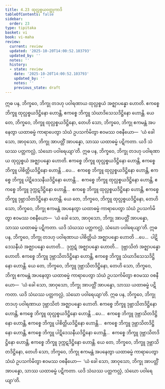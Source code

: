 ```yaml
---
title: 4.23 ထုလ္လစ္စယဝတ္ထုကာဒိ
tableOfContents: false
sidebar:
  order: 23
type: tipitaka
basket: vi
book: vi-maha
review:
  current: review
  updated: '2025-10-20T14:00:52.103793'
  updated_by: ''
  notes: ''
  history:
  - state: review
    date: '2025-10-20T14:00:52.103793'
    updated_by: ''
    notes: ''
    previous_state: draft
---
```



<DynamicBreadcrumb />


<ReviewStatus review={frontmatter.review} showDetails={true} />

<HypothesisAnnotation frontmatter={frontmatter} />

<Division number="238" book="vi-maha" e="ch" v="3" p="257">

<Paragraph number="1098" book="vi-maha">
ဣဓ ပန, ဘိက္ခဝေ, ဘိက္ခု တဒဟု ပဝါရဏာယ ထုလ္လစ္စယံ အဇ္ဈာပန္နော ဟောတိ. ဧကစ္စေ ဘိက္ခူ ထုလ္လစ္စယဒိဋ္ဌိနော ဟောန္တိ, ဧကစ္စေ ဘိက္ခူ သံဃာဒိသေသဒိဋ္ဌိနော ဟောန္တိ. ယေ တေ, ဘိက္ခဝေ, ဘိက္ခူ ထုလ္လစ္စယဒိဋ္ဌိနော, တေဟိ သော, ဘိက္ခဝေ, ဘိက္ခု ဧကမန္တံ အပနေတွာ ယထာဓမ္မံ ကာရာပေတွာ သံဃံ ဥပသင်္ကမိတွာ ဧဝမဿ ဝစနီယော—  ‘ယံ ခေါ သော, အာဝုသော, ဘိက္ခု အာပတ္တိံ အာပန္နော, သာဿ ယထာဓမ္မံ ပဋိကတာ. ယဒိ သံဃဿ ပတ္တကလ္လံ, သံဃော ပဝါရေယျာ’တိ.
</Paragraph>

<Paragraph number="1099" book="vi-maha">
ဣဓ ပန, ဘိက္ခဝေ, ဘိက္ခု တဒဟု ပဝါရဏာယ ထုလ္လစ္စယံ အဇ္ဈာပန္နော ဟောတိ. ဧကစ္စေ ဘိက္ခူ ထုလ္လစ္စယဒိဋ္ဌိနော ဟောန္တိ, ဧကစ္စေ ဘိက္ခူ ပါစိတ္တိယဒိဋ္ဌိနော ဟောန္တိ …ပေ…  ဧကစ္စေ ဘိက္ခူ ထုလ္လစ္စယဒိဋ္ဌိနော ဟောန္တိ, ဧကစ္စေ ဘိက္ခူ ပါဋိဒေသနီယဒိဋ္ဌိနော ဟောန္တိ…  ဧကစ္စေ ဘိက္ခူ ထုလ္လစ္စယဒိဋ္ဌိနော ဟောန္တိ, ဧကစ္စေ ဘိက္ခူ ဒုက္ကဋဒိဋ္ဌိနော ဟောန္တိ…  ဧကစ္စေ ဘိက္ခူ ထုလ္လစ္စယဒိဋ္ဌိနော ဟောန္တိ, ဧကစ္စေ ဘိက္ခူ ဒုဗ္ဘာသိတဒိဋ္ဌိနော ဟောန္တိ. ယေ တေ, ဘိက္ခဝေ, ဘိက္ခူ ထုလ္လစ္စယဒိဋ္ဌိနော, တေဟိ သော, ဘိက္ခဝေ, ဘိက္ခု ဧကမန္တံ အပနေတွာ ယထာဓမ္မံ ကာရာပေတွာ သံဃံ ဥပသင်္ကမိတွာ ဧဝမဿ ဝစနီယော—  ‘ယံ ခေါ သော, အာဝုသော, ဘိက္ခု အာပတ္တိံ အာပန္နော, သာဿ ယထာဓမ္မံ ပဋိကတာ. ယဒိ သံဃဿ ပတ္တကလ္လံ, သံဃော ပဝါရေယျာ’တိ.
</Paragraph>

<Paragraph number="1100" book="vi-maha">
ဣဓ ပန, ဘိက္ခဝေ, ဘိက္ခု တဒဟု ပဝါရဏာယ ပါစိတ္တိယံ အဇ္ဈာပန္နော ဟောတိ …ပေ…  ပါဋိဒေသနီယံ အဇ္ဈာပန္နော ဟောတိ…  ဒုက္ကဋံ အဇ္ဈာပန္နော ဟောတိ…  ဒုဗ္ဘာသိတံ အဇ္ဈာပန္နော ဟောတိ. ဧကစ္စေ ဘိက္ခူ ဒုဗ္ဘာသိတဒိဋ္ဌိနော ဟောန္တိ, ဧကစ္စေ ဘိက္ခူ သံဃာဒိသေသဒိဋ္ဌိနော ဟောန္တိ. ယေ တေ, ဘိက္ခဝေ, ဘိက္ခူ ဒုဗ္ဘာသိတဒိဋ္ဌိနော, တေဟိ သော, ဘိက္ခဝေ, ဘိက္ခု ဧကမန္တံ အပနေတွာ ယထာဓမ္မံ ကာရာပေတွာ သံဃံ ဥပသင်္ကမိတွာ ဧဝမဿ ဝစနီယော—  ‘ယံ ခေါ သော, အာဝုသော, ဘိက္ခု အာပတ္တိံ အာပန္နော, သာဿ ယထာဓမ္မံ ပဋိကတာ. ယဒိ သံဃဿ ပတ္တကလ္လံ, သံဃော ပဝါရေယျာ’တိ.
</Paragraph>

<Paragraph number="1101" book="vi-maha">
ဣဓ ပန, ဘိက္ခဝေ, ဘိက္ခု တဒဟု ပဝါရဏာယ ဒုဗ္ဘာသိတံ အဇ္ဈာပန္နော ဟောတိ. ဧကစ္စေ ဘိက္ခူ ဒုဗ္ဘာသိတဒိဋ္ဌိနော ဟောန္တိ, ဧကစ္စေ ဘိက္ခူ ထုလ္လစ္စယဒိဋ္ဌိနော ဟောန္တိ …ပေ…  ဧကစ္စေ ဘိက္ခူ ဒုဗ္ဘာသိတဒိဋ္ဌိနော ဟောန္တိ, ဧကစ္စေ ဘိက္ခူ ပါစိတ္တိယဒိဋ္ဌိနော ဟောန္တိ…  ဧကစ္စေ ဘိက္ခူ ဒုဗ္ဘာသိတဒိဋ္ဌိနော ဟောန္တိ, ဧကစ္စေ ဘိက္ခူ ပါဋိဒေသနီယဒိဋ္ဌိနော ဟောန္တိ…  ဧကစ္စေ ဘိက္ခူ ဒုဗ္ဘာသိတဒိဋ္ဌိနော ဟောန္တိ, ဧကစ္စေ ဘိက္ခူ ဒုက္ကဋဒိဋ္ဌိနော ဟောန္တိ. ယေ တေ, ဘိက္ခဝေ, ဘိက္ခူ ဒုဗ္ဘာသိတဒိဋ္ဌိနော, တေဟိ သော, ဘိက္ခဝေ, ဘိက္ခု ဧကမန္တံ အပနေတွာ ယထာဓမ္မံ ကာရာပေတွာ သံဃံ ဥပသင်္ကမိတွာ ဧဝမဿ ဝစနီယော—  ‘ယံ ခေါ သော, အာဝုသော, ဘိက္ခု အာပတ္တိံ အာပန္နော, သာဿ ယထာဓမ္မံ ပဋိကတာ. ယဒိ သံဃဿ ပတ္တကလ္လံ, သံဃော ပဝါရေယျာ’တိ.
</Paragraph>
</Division>